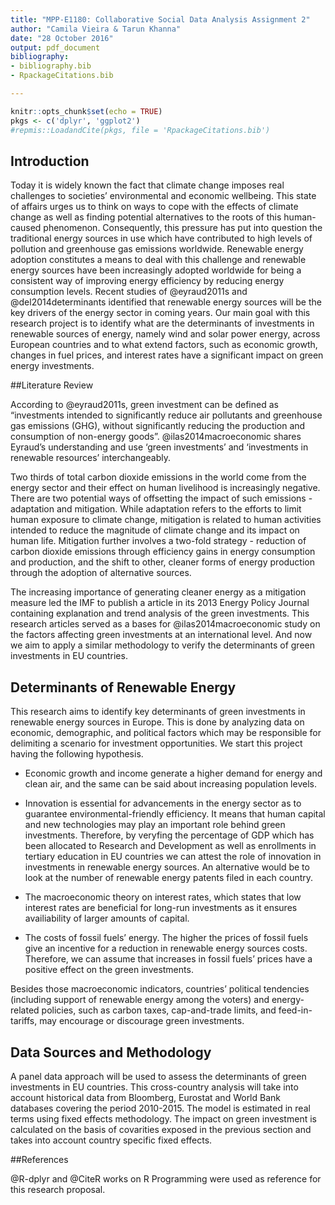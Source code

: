 ```yaml
---
title: "MPP-E1180: Collaborative Social Data Analysis Assignment 2"
author: "Camila Vieira & Tarun Khanna"
date: "28 October 2016"
output: pdf_document
bibliography: 
- bibliography.bib
- RpackageCitations.bib

---
```


```r
knitr::opts_chunk$set(echo = TRUE)
pkgs <- c('dplyr', 'ggplot2')
#repmis::LoadandCite(pkgs, file = 'RpackageCitations.bib')

```

## Introduction

Today it is widely known the fact that climate change imposes real challenges to societies' environmental and economic wellbeing. This state of affairs urges us to think on ways to cope with the effects of climate change as well as finding potential alternatives to the roots of this human-caused phenomenon. Consequently, this pressure has put into question the traditional energy sources in use which have contributed to high levels of pollution and greenhouse gas emissions worldwide. Renewable energy adoption constitutes a means to deal with this challenge and renewable energy sources have been increasingly adopted worldwide for being a consistent way of improving energy efficiency by reducing energy consumption levels. Recent studies of @eyraud2011s and @del2014determinants identified that renewable energy sources will be the key drivers of the energy sector in coming years. Our main goal with this research project is to identify what are the determinants of investments in renewable sources of energy, namely wind and solar power energy, across European countries and to what extend factors, such as economic growth, changes in fuel prices, and interest rates have a significant impact on green energy investments. 

##Literature Review

According to @eyraud2011s, green investment can be defined as "investments intended to significantly reduce air pollutants and greenhouse gas emissions (GHG), without significantly reducing the production and consumption of non-energy goods". @ilas2014macroeconomic shares Eyraud's understanding and use 'green investments' and 'investments in renewable resources' interchangeably. 

Two thirds of total carbon dioxide emissions in the world come from the energy sector and their effect on human livelihood is increasingly negative. There are two potential ways of offsetting the impact of such emissions - adaptation and mitigation. While adaptation refers to the efforts to limit human exposure to climate change, mitigation is related to human activities intended to reduce the magnitude of climate change and its impact on human life. Mitigation further involves a two-fold strategy - reduction of carbon dioxide emissions through efficiency gains in energy consumption and production, and the shift to other, cleaner forms of energy production through the adoption of alternative sources.

The increasing importance of generating cleaner energy as a mitigation measure led the IMF to publish a article in its 2013 Energy Policy Journal containing explanation and trend analysis of the green investments. This research articles served as a bases for @ilas2014macroeconomic study on the factors affecting green investments at an international level. And now we aim to apply a similar methodology to verify the determinants of green investments in EU countries. 

## Determinants of Renewable Energy 

This research aims to identify  key determinants of green investments in renewable energy sources in Europe. This is done by analyzing data on economic, demographic, and political factors which may be responsible for delimiting a scenario for investment opportunities. We start this project having the following hypothesis. 

* Economic growth and income generate a higher demand for energy and clean air, and the same can be said about increasing population levels.

* Innovation is essential for advancements in the energy sector as to guarantee environmental-friendly efficiency. It means that human capital and new technologies may play an important role behind green investments. Therefore, by veryfing the percentage of GDP which has been allocated to Research and Development as well as enrollments in tertiary education in EU countries we can attest the role of innovation in investments in renewable energy sources. An alternative would be to look at the number of renewable energy patents filed in each country. 

* The macroeconomic theory on interest rates, which states that low interest rates are beneficial for long-run investments as it ensures availiability of larger amounts of capital. 

* The costs of fossil fuels' energy. The higher the prices of fossil fuels give an incentive for a reduction in renewable energy sources costs. Therefore, we can assume that increases in fossil fuels' prices have a positive effect on the green investments. 

Besides those macroeconomic indicators, countries' political tendencies (including support of renewable energy among the voters) and energy-related policies, such as carbon taxes, cap-and-trade limits, and feed-in-tariffs, may encourage or discourage green investments.

## Data Sources and Methodology
A panel data approach will be used to assess the determinants of green investments in EU countries. This cross-country analysis will take into account historical data from Bloomberg, Eurostat and World Bank databases covering the period 2010-2015. The model is estimated in real terms using fixed effects methodology. The impact on green investment is calculated on the basis of covarities exposed in the previous section and takes into account country specific fixed effects. 

##References

@R-dplyr and @CiteR works on R Programming were used as reference for this research proposal.

[^KEY]: This is a footnote.



